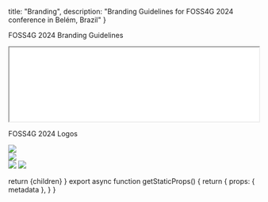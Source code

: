 
  title: "Branding",
  description: "Branding Guidelines for FOSS4G 2024 conference in Belém, Brazil"
}

<Heading color="red" bubble>FOSS4G 2024 Branding Guidelines</Heading>

<div className="border-4 border-f4g_red">
  <iframe
    className="pdf sm:h-[800px] h-[400px]"
    src="/foss4g-2024-branding-guidelines.pdf"
    width="100%"
  ></iframe>
</div>

<Heading color="green">FOSS4G 2024 Logos</Heading>

<div className="grid grid-cols-1 sm:grid-cols-3 sm:space-x-4 sm:space-y-2 ">
  <div className="p-4">
    <Image src={Logo1} className="bg-f4g_red rounded-lg" />
  </div>
  <div className="p-4">
    <Image src={Logo2} />
  </div>
  <div className="grid space-y-4">
    <Image src={Logo3} className="bg-f4g_red rounded-lg" />
    <Image src={Logo4} />
  </div>  
</div>

  return <MdxLayout metadata={metadata}>{children}</MdxLayout>
}
export async function getStaticProps() {
  return {
    props: {
      metadata
    },
  }
}